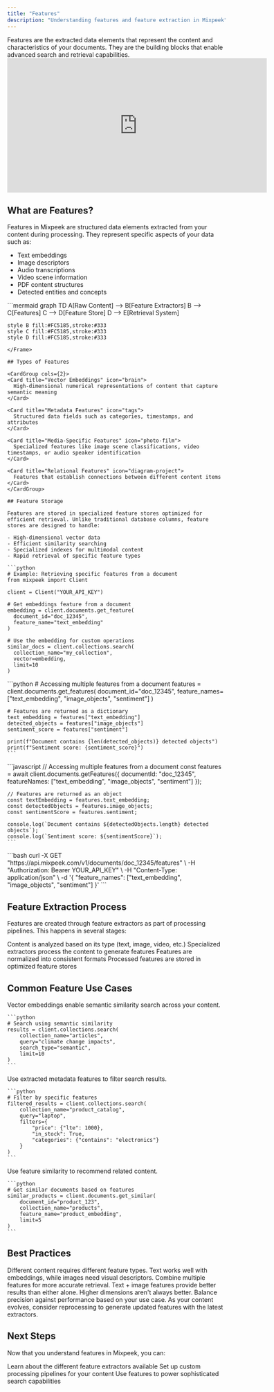 ```yaml
---
title: "Features"
description: "Understanding features and feature extraction in Mixpeek"
---
```


<Note>
  Features are the extracted data elements that represent the content and characteristics of your documents. They are the building blocks that enable advanced search and retrieval capabilities.
</Note>


<iframe
  width="600"
  height="310"
  src="https://d8ts56gtwtyh1.cloudfront.net/docs/warehouse/features.mp4"
  title="YouTube video player"
  frameborder="0"
  allow="accelerometer; autoplay; muted"
  allowfullscreen
  autoplay
  muted
></iframe>

## What are Features?

Features in Mixpeek are structured data elements extracted from your content during processing. They represent specific aspects of your data such as:

- Text embeddings
- Image descriptors
- Audio transcriptions
- Video scene information
- PDF content structures
- Detected entities and concepts

<Frame>
  ```mermaid
  graph TD
    A[Raw Content] --> B[Feature Extractors]
    B --> C[Features]
    C --> D[Feature Store]
    D --> E[Retrieval System]
    
    style B fill:#FC5185,stroke:#333
    style C fill:#FC5185,stroke:#333
    style D fill:#FC5185,stroke:#333
  ```
</Frame>

## Types of Features

<CardGroup cols={2}>
  <Card title="Vector Embeddings" icon="brain">
    High-dimensional numerical representations of content that capture semantic meaning
  </Card>
  
  <Card title="Metadata Features" icon="tags">
    Structured data fields such as categories, timestamps, and attributes
  </Card>
  
  <Card title="Media-Specific Features" icon="photo-film">
    Specialized features like image scene classifications, video timestamps, or audio speaker identification
  </Card>
  
  <Card title="Relational Features" icon="diagram-project">
    Features that establish connections between different content items
  </Card>
</CardGroup>

## Feature Storage

Features are stored in specialized feature stores optimized for efficient retrieval. Unlike traditional database columns, feature stores are designed to handle:

- High-dimensional vector data
- Efficient similarity searching
- Specialized indexes for multimodal content
- Rapid retrieval of specific feature types

```python
# Example: Retrieving specific features from a document
from mixpeek import Client

client = Client("YOUR_API_KEY")

# Get embeddings feature from a document
embedding = client.documents.get_feature(
    document_id="doc_12345",
    feature_name="text_embedding"
)

# Use the embedding for custom operations
similar_docs = client.collections.search(
    collection_name="my_collection",
    vector=embedding,
    limit=10
)
```

<Tabs>
  <Tab title="Python">
    ```python
    # Accessing multiple features from a document
    features = client.documents.get_features(
        document_id="doc_12345",
        feature_names=["text_embedding", "image_objects", "sentiment"]
    )
    
    # Features are returned as a dictionary
    text_embedding = features["text_embedding"]
    detected_objects = features["image_objects"]
    sentiment_score = features["sentiment"]
    
    print(f"Document contains {len(detected_objects)} detected objects")
    print(f"Sentiment score: {sentiment_score}")
    ```
  </Tab>
  
  <Tab title="JavaScript">
    ```javascript
    // Accessing multiple features from a document
    const features = await client.documents.getFeatures({
      documentId: "doc_12345",
      featureNames: ["text_embedding", "image_objects", "sentiment"]
    });
    
    // Features are returned as an object
    const textEmbedding = features.text_embedding;
    const detectedObjects = features.image_objects;
    const sentimentScore = features.sentiment;
    
    console.log(`Document contains ${detectedObjects.length} detected objects`);
    console.log(`Sentiment score: ${sentimentScore}`);
    ```
  </Tab>
  
  <Tab title="cURL">
    ```bash
    curl -X GET "https://api.mixpeek.com/v1/documents/doc_12345/features" \
      -H "Authorization: Bearer YOUR_API_KEY" \
      -H "Content-Type: application/json" \
      -d '{
        "feature_names": ["text_embedding", "image_objects", "sentiment"]
      }'
    ```
  </Tab>
</Tabs>

## Feature Extraction Process

Features are created through feature extractors as part of processing pipelines. This happens in several stages:

<Steps>
  <Step title="Raw Content Analysis">
    Content is analyzed based on its type (text, image, video, etc.)
  </Step>
  <Step title="Feature Extraction">
    Specialized extractors process the content to generate features
  </Step>
  <Step title="Feature Normalization">
    Features are normalized into consistent formats
  </Step>
  <Step title="Storage">
    Processed features are stored in optimized feature stores
  </Step>
</Steps>

## Common Feature Use Cases

<AccordionGroup>
  <Accordion title="Semantic Search">
    Vector embeddings enable semantic similarity search across your content.
    
    ```python
    # Search using semantic similarity
    results = client.collections.search(
        collection_name="articles",
        query="climate change impacts",
        search_type="semantic",
        limit=10
    )
    ```
  </Accordion>
  
  <Accordion title="Content Filtering">
    Use extracted metadata features to filter search results.
    
    ```python
    # Filter by specific features
    filtered_results = client.collections.search(
        collection_name="product_catalog",
        query="laptop",
        filters={
            "price": {"lte": 1000},
            "in_stock": True,
            "categories": {"contains": "electronics"}
        }
    )
    ```
  </Accordion>
  
  <Accordion title="Content Recommendation">
    Use feature similarity to recommend related content.
    
    ```python
    # Get similar documents based on features
    similar_products = client.documents.get_similar(
        document_id="product_123",
        collection_name="products",
        feature_name="product_embedding",
        limit=5
    )
    ```
  </Accordion>
</AccordionGroup>

## Best Practices

<CardGroup cols={2}>
  <Card title="Understand Feature Types" icon="lightbulb">
    Different content requires different feature types. Text works well with embeddings, while images need visual descriptors.
  </Card>
  
  <Card title="Feature Composition" icon="layer-group">
    Combine multiple features for more accurate retrieval. Text + image features provide better results than either alone.
  </Card>
  
  <Card title="Dimension Management" icon="ruler">
    Higher dimensions aren't always better. Balance precision against performance based on your use case.
  </Card>
  
  <Card title="Regular Updates" icon="arrows-rotate">
    As your content evolves, consider reprocessing to generate updated features with the latest extractors.
  </Card>
</CardGroup>

## Next Steps

Now that you understand features in Mixpeek, you can:

<CardGroup cols={2}>
  <Card title="Explore Feature Extractors" icon="microchip" href="/extraction/overview">
    Learn about the different feature extractors available
  </Card>
  
  <Card title="Configure Processing Pipelines" icon="gears">
    Set up custom processing pipelines for your content
  </Card>
  
  <Card title="Implement Advanced Search" icon="magnifying-glass" href="/search/retrievers">
    Use features to power sophisticated search capabilities
  </Card>
</CardGroup>
